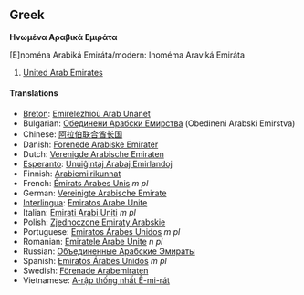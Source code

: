 ==Greek==
'''Ηνωμένα Αραβικά Εμιράτα'''

[E]nom&eacute;na Arabik&aacute; Emir&aacute;ta/modern: Inom&eacute;ma Aravik&aacute; Emir&aacute;ta

# [[United Arab Emirates]]

====Translations====
*[[Breton]]: [[Emirelezhioù Arab Unanet]]
*Bulgarian: [[Обединени Арабски Емирства]] (Obedineni Arabski Emirstva)
*Chinese: [[阿拉伯联合酋长国]]
*Danish: [[Forenede Arabiske Emirater]]
*Dutch: [[Verenigde Arabische Emiraten]]
*[[Esperanto]]: [[Unuiĝintaj Arabaj Emirlandoj]]
*Finnish: [[Arabiemiirikunnat]]
*French: [[Émirats Arabes Unis]] ''m pl''
*German: [[Vereinigte Arabische Emirate]]
*[[Interlingua]]: [[Emiratos Arabe Unite]]
*Italian: [[Emirati Arabi Uniti]] ''m pl''
*Polish: [[Zjednoczone Emiraty Arabskie]]
*Portuguese: [[Emiratos Árabes Unidos]] ''m pl''
*Romanian: [[Emiratele Arabe Unite]] ''n pl''
*Russian: [[Объединенные Арабские Эмираты]]
*Spanish: [[Emiratos Árabes Unidos]] ''m pl''
*Swedish: [[Förenade Arabemiraten]]
*Vietnamese: [[A-rập thống nhất Ê-mi-rát]]